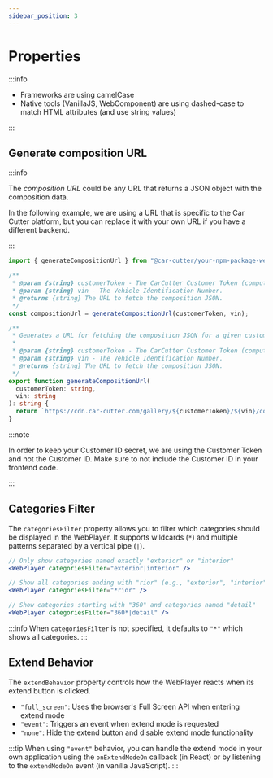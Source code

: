 ```yaml
---
sidebar_position: 3
---
```




# Properties

:::info

- Frameworks are using camelCase
- Native tools (VanillaJS, WebComponent) are using dashed-case to match HTML attributes (and use string values)

:::

<WebPlayerPropertiesTable />

## Generate composition URL

:::info

The _composition URL_ could be any URL that returns a JSON object with the composition data.

In the following example, we are using a URL that is specific to the Car Cutter platform, but you can replace it with your own URL if you have a different backend.

:::

<Tabs>
  <TabItem value="package" label="NPM package">

```ts
import { generateCompositionUrl } from "@car-cutter/your-npm-package-webplayer";

/**
 * @param {string} customerToken - The CarCutter Customer Token (computed by hashing the Customer ID with SHA-256).
 * @param {string} vin - The Vehicle Identification Number.
 * @returns {string} The URL to fetch the composition JSON.
 */
const compositionUrl = generateCompositionUrl(customerToken, vin);
```

  </TabItem>

  <TabItem value="script" label="<script/>">

```ts
/**
 * Generates a URL for fetching the composition JSON for a given customer and vehicle.
 *
 * @param {string} customerToken - The CarCutter Customer Token (computed by hashing the Customer ID with SHA-256).
 * @param {string} vin - The Vehicle Identification Number.
 * @returns {string} The URL to fetch the composition JSON.
 */
export function generateCompositionUrl(
  customerToken: string,
  vin: string
): string {
  return `https://cdn.car-cutter.com/gallery/${customerToken}/${vin}/composition_v3.json`;
}
```

  </TabItem>

</Tabs>

:::note

In order to keep your Customer ID secret, we are using the Customer Token and not the Customer ID. Make sure to not include the Customer ID in your frontend code.

:::

## Categories Filter

The `categoriesFilter` property allows you to filter which categories should be displayed in the WebPlayer. It supports wildcards (`*`) and multiple patterns separated by a vertical pipe (`|`).

<Tabs>
  <TabItem value="exact" label="Exact match">

```jsx
// Only show categories named exactly "exterior" or "interior"
<WebPlayer categoriesFilter="exterior|interior" />
```

  </TabItem>

  <TabItem value="wildcard" label="With wildcard">

```jsx
// Show all categories ending with "rior" (e.g., "exterior", "interior")
<WebPlayer categoriesFilter="*rior" />

// Show categories starting with "360" and categories named "detail"
<WebPlayer categoriesFilter="360*|detail" />
```

  </TabItem>
</Tabs>

:::info
When `categoriesFilter` is not specified, it defaults to `"*"` which shows all categories.
:::

## Extend Behavior

The `extendBehavior` property controls how the WebPlayer reacts when its extend button is clicked.

- `"full_screen"`: Uses the browser's Full Screen API when entering extend mode
- `"event"`: Triggers an event when extend mode is requested
- `"none"`: Hide the extend button and disable extend mode functionality

:::tip
When using `"event"` behavior, you can handle the extend mode in your own application using the `onExtendModeOn` callback (in React) or by listening to the `extendModeOn` event (in vanilla JavaScript).
:::
